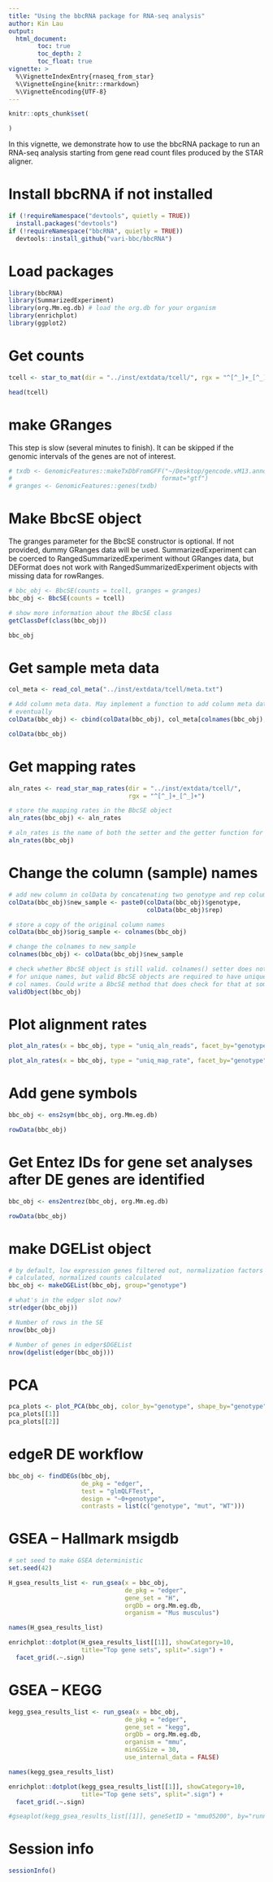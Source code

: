 ```yaml
---
title: "Using the bbcRNA package for RNA-seq analysis"
author: Kin Lau
output: 
  html_document:
        toc: true
        toc_depth: 2
        toc_float: true
vignette: >
  %\VignetteIndexEntry{rnaseq_from_star}
  %\VignetteEngine{knitr::rmarkdown}
  %\VignetteEncoding{UTF-8}
---
```


```r
knitr::opts_chunk$set(

)
```

In this vignette, we demonstrate how to use the bbcRNA package to run an RNA-seq
analysis starting from gene read count files produced by the STAR aligner.

# Install bbcRNA if not installed
```r
if (!requireNamespace("devtools", quietly = TRUE))
  install.packages("devtools")
if (!requireNamespace("bbcRNA", quietly = TRUE))
  devtools::install_github("vari-bbc/bbcRNA")
```


# Load packages

```r
library(bbcRNA)
library(SummarizedExperiment)
library(org.Mm.eg.db) # load the org.db for your organism
library(enrichplot)
library(ggplot2)
```

# Get counts

```r
tcell <- star_to_mat(dir = "../inst/extdata/tcell/", rgx = "^[^_]+_[^_]+", column = 2)

head(tcell)
```

# make GRanges

This step is slow (several minutes to finish). It can be skipped if the genomic 
intervals of the genes are not of interest.

```r
# txdb <- GenomicFeatures::makeTxDbFromGFF("~/Desktop/gencode.vM13.annotation.gtf",
#                                         format="gtf")
# granges <- GenomicFeatures::genes(txdb)
```


# Make BbcSE object

The granges parameter for the BbcSE constructor is optional. If not provided,
dummy GRanges data will be used. SummarizedExperiment can be coerced to 
RangedSummarizedExperiment without GRanges data, but DEFormat does not work
with RangedSummarizedExperiment objects with missing data for rowRanges.
 
```r
# bbc_obj <- BbcSE(counts = tcell, granges = granges)
bbc_obj <- BbcSE(counts = tcell)

# show more information about the BbcSE class
getClassDef(class(bbc_obj))

bbc_obj
```

# Get sample meta data

```r
col_meta <- read_col_meta("../inst/extdata/tcell/meta.txt")

# Add column meta data. May implement a function to add column meta data
# eventually
colData(bbc_obj) <- cbind(colData(bbc_obj), col_meta[colnames(bbc_obj), ])

colData(bbc_obj)
```

# Get mapping rates

```r
aln_rates <- read_star_map_rates(dir = "../inst/extdata/tcell/", 
                                 rgx = "^[^_]+_[^_]+")

# store the mapping rates in the BbcSE object
aln_rates(bbc_obj) <- aln_rates

# aln_rates is the name of both the setter and the getter function for aln_rates
aln_rates(bbc_obj)
```

# Change the column (sample) names

```r
# add new column in colData by concatenating two genotype and rep columns
colData(bbc_obj)$new_sample <- paste0(colData(bbc_obj)$genotype, 
                                      colData(bbc_obj)$rep)

# store a copy of the original column names
colData(bbc_obj)$orig_sample <- colnames(bbc_obj)

# change the colnames to new_sample
colnames(bbc_obj) <- colData(bbc_obj)$new_sample

# check whether BbcSE object is still valid. colnames() setter does not check
# for unique names, but valid BbcSE objects are required to have unique row and
# col names. Could write a BbcSE method that does check for that at some point
validObject(bbc_obj)
```

# Plot alignment rates

```r
plot_aln_rates(x = bbc_obj, type = "uniq_aln_reads", facet_by="genotype", fill="genotype") + ggplot2::theme(legend.position = "none")

plot_aln_rates(x = bbc_obj, type = "uniq_map_rate", facet_by="genotype", fill="genotype") + ggplot2::theme(legend.position = "none")
```

# Add gene symbols
```r
bbc_obj <- ens2sym(bbc_obj, org.Mm.eg.db)

rowData(bbc_obj)
```

# Get Entez IDs for gene set analyses after DE genes are identified

```r
bbc_obj <- ens2entrez(bbc_obj, org.Mm.eg.db)

rowData(bbc_obj)
```


# make DGEList object
```r
# by default, low expression genes filtered out, normalization factors
# calculated, normalized counts calculated
bbc_obj <- makeDGEList(bbc_obj, group="genotype")

# what's in the edger slot now?
str(edger(bbc_obj))

# Number of rows in the SE
nrow(bbc_obj)

# Number of genes in edger$DGEList
nrow(dgelist(edger(bbc_obj)))
```
# PCA
```r
pca_plots <- plot_PCA(bbc_obj, color_by="genotype", shape_by="genotype")
pca_plots[[1]]
pca_plots[[2]]
```

# edgeR DE workflow

```r
bbc_obj <- findDEGs(bbc_obj, 
                    de_pkg = "edger",
                    test = "glmQLFTest", 
                    design = "~0+genotype",
                    contrasts = list(c("genotype", "mut", "WT")))

```

# GSEA -- Hallmark msigdb
```r
# set seed to make GSEA deterministic
set.seed(42)

H_gsea_results_list <- run_gsea(x = bbc_obj,
                                de_pkg = "edger",
                                gene_set = "H",
                                orgDb = org.Mm.eg.db,
                                organism = "Mus musculus")

names(H_gsea_results_list)
```

```r
enrichplot::dotplot(H_gsea_results_list[[1]], showCategory=10, 
                    title="Top gene sets", split=".sign") + 
  facet_grid(.~.sign)
```

# GSEA -- KEGG
```r
kegg_gsea_results_list <- run_gsea(x = bbc_obj,
                                de_pkg = "edger",
                                gene_set = "kegg",
                                orgDb = org.Mm.eg.db,
                                organism = "mmu",
                                minGSSize = 30,
                                use_internal_data = FALSE)

names(kegg_gsea_results_list)
```

```r
enrichplot::dotplot(kegg_gsea_results_list[[1]], showCategory=10, 
                    title="Top gene sets", split=".sign") + 
  facet_grid(.~.sign)

#gseaplot(kegg_gsea_results_list[[1]], geneSetID = "mmu05200", by="runningScore")
```



# Session info
```r
sessionInfo()
```


